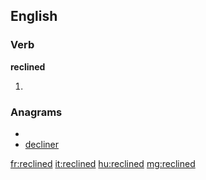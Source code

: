 ==English==

===Verb===
'''reclined'''

# {{past of|[[recline]]}}

===Anagrams===
* {{alphagram|cdeeilnr}}
* [[decliner#English|decliner]]

[[fr:reclined]]
[[it:reclined]]
[[hu:reclined]]
[[mg:reclined]]